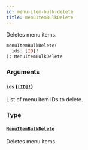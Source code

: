 ```yaml
---
id: menu-item-bulk-delete
title: menuItemBulkDelete
---
```


Deletes menu items.

```graphql
menuItemBulkDelete(
  ids: [ID]!
): MenuItemBulkDelete

```

### Arguments

#### `ids` ([`[ID]!`](/api-reference/scalars/id.mdx))

List of menu item IDs to delete.

### Type

#### [`MenuItemBulkDelete`](/api-reference/objects/menu-item-bulk-delete.mdx)

Deletes menu items.
